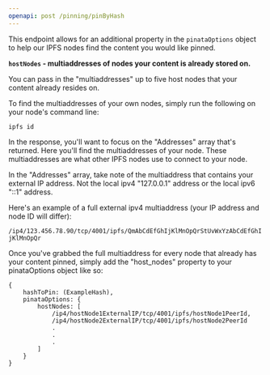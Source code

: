 ```yaml
---
openapi: post /pinning/pinByHash
---
```


This endpoint allows for an additional property in the `pinataOptions` object to help our IPFS nodes find the content you would like pinned. 

**`hostNodes` - multiaddresses of nodes your content is already stored on.** 

You can pass in the "multiaddresses" up to five host nodes that your content already resides on.

To find the multiaddresses of your own nodes, simply run the following on your node's command line:

`ipfs id`

In the response, you'll want to focus on the "Addresses" array that's returned. Here you'll find the multiaddresses of your node. These multiaddresses are what other IPFS nodes use to connect to your node.

In the "Addresses" array, take note of the multiaddress that contains your external IP address. Not the local ipv4 "127.0.0.1" address or the local ipv6 "::1" address.

Here's an example of a full external ipv4 multiaddress (your IP address and node ID will differ):

`/ip4/123.456.78.90/tcp/4001/ipfs/QmAbCdEfGhIjKlMnOpQrStUvWxYzAbCdEfGhIjKlMnOpQr`

Once you've grabbed the full multiaddress for every node that already has your content pinned, simply add the "host\_nodes" property to your pinataOptions object like so:

```
{
    hashToPin: (ExampleHash),
    pinataOptions: {
        hostNodes: [
            /ip4/hostNode1ExternalIP/tcp/4001/ipfs/hostNode1PeerId,
            /ip4/hostNode2ExternalIP/tcp/4001/ipfs/hostNode2PeerId
            .
            .
            .
        ]
    }
}
```

